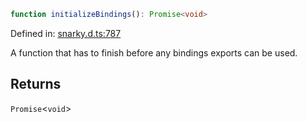 ```ts
function initializeBindings(): Promise<void>
```

Defined in: [snarky.d.ts:787](https://github.com/o1-labs/o1js/blob/46b9772d07785397c4bd76a102bc9f6730d321bb/src/snarky.d.ts#L787)

A function that has to finish before any bindings exports can be used.

## Returns

`Promise`\<`void`\>
